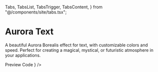   Tabs,
  TabsList,
  TabsTrigger,
  TabsContent,
} from "@/components/site/tabs.tsx";

<AI dir="left"/>

# Aurora Text
A beautiful Aurora Borealis effect for text, with customizable colors and speed. Perfect for creating a magical, mystical, or futuristic atmosphere in your applications.


<Tabs defaultValue="preview" className="">
  <TabsList>
    <TabsTrigger value="preview">Preview</TabsTrigger>
    <TabsTrigger value="code">Code</TabsTrigger>
  </TabsList>
  <TabsContent value="preview">
    <ComponentRenderer component={<AuroraView />} />
  </TabsContent>
  <TabsContent value="code">
    <CodeBlock filePath="src/app/docs/aurora/aurora.tsx" />
  </TabsContent>
</Tabs>


